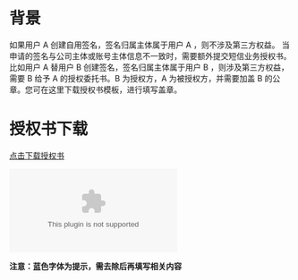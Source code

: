 # **背景**
如果用户 A 创建自用签名，签名归属主体属于用户 A ，则不涉及第三方权益。
当申请的签名与公司主体或账号主体信息不一致时，需要额外提交短信业务授权书。比如用户 A 替用户 B 创建签名，签名归属主体属于用户 B ，则涉及第三方权益，需要 B 给予 A 的授权委托书。B 为授权方，A 为被授权方，并需要加盖 B 的公章。您可在这里下载授权书模板，进行填写盖章。
</br>
# **授权书下载**
<div class="text-center">
	<a class="btn btn-primary" href="https://dn-odum9helk.qbox.me/%E6%8E%88%E6%9D%83%E5%A7%94%E6%89%98%E4%B9%A620211112.1.docx">点击下载授权书</a>
	<br />
</div>

![](https://dn-odum9helk.qbox.me/%E6%8E%88%E6%9D%83%E5%A7%94%E6%89%98%E4%B9%A620211112.1.docx)


**注意：蓝色字体为提示，需去除后再填写相关内容**


